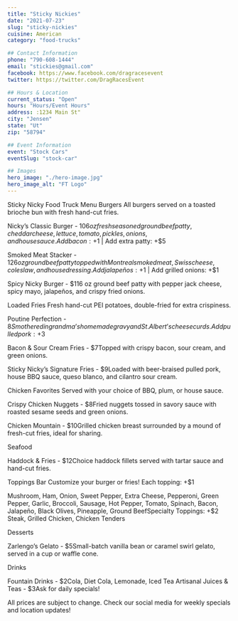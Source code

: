 ```yaml
---
title: "Sticky Nickies"
date: "2021-07-23"
slug: "sticky-nickies"
cuisine: American
category: "food-trucks"

## Contact Information
phone: "790-608-1444"
email: "stickies@gmail.com"
facebook: https://www.facebook.com/dragracesevent
twitter: https://twitter.com/DragRacesEvent

## Hours & Location
current_status: "Open"
hours: "Hours/Event Hours"
address: :1234 Main St"
city: "Jensen"
state: "Ut"
zip: "58794"

## Event Information
event: "Stock Cars"
eventSlug: "stock-car"

## Images
hero_image: "./hero-image.jpg"
hero_image_alt: "FT Logo"
---
```


Sticky Nicky Food Truck Menu
Burgers
All burgers served on a toasted brioche bun with fresh hand-cut fries.

Nicky’s Classic Burger - $106 oz fresh seasoned ground beef patty, cheddar cheese, lettuce, tomato, pickles, onions, and house sauce.Add bacon: +$1 | Add extra patty: +$5

Smoked Meat Stacker - $126 oz ground beef patty topped with Montreal smoked meat, Swiss cheese, coleslaw, and house dressing.Add jalapeños: +$1 | Add grilled onions: +$1

Spicy Nicky Burger - $116 oz ground beef patty with pepper jack cheese, spicy mayo, jalapeños, and crispy fried onions.


Loaded Fries
Fresh hand-cut PEI potatoes, double-fried for extra crispiness.

Poutine Perfection - $8Smothered in grandma’s homemade gravy and St. Albert’s cheese curds.Add pulled pork: +$3

Bacon & Sour Cream Fries - $7Topped with crispy bacon, sour cream, and green onions.

Sticky Nicky’s Signature Fries - $9Loaded with beer-braised pulled pork, house BBQ sauce, queso blanco, and cilantro sour cream.


Chicken Favorites
Served with your choice of BBQ, plum, or house sauce.

Crispy Chicken Nuggets - $8Fried nuggets tossed in savory sauce with roasted sesame seeds and green onions.

Chicken Mountain - $10Grilled chicken breast surrounded by a mound of fresh-cut fries, ideal for sharing.


Seafood

Haddock & Fries - $12Choice haddock fillets served with tartar sauce and hand-cut fries.

Toppings Bar
Customize your burger or fries! Each topping: +$1

Mushroom, Ham, Onion, Sweet Pepper, Extra Cheese, Pepperoni, Green Pepper, Garlic, Broccoli, Sausage, Hot Pepper, Tomato, Spinach, Bacon, Jalapeño, Black Olives, Pineapple, Ground BeefSpecialty Toppings: +$2
Steak, Grilled Chicken, Chicken Tenders

Desserts

Zarlengo’s Gelato - $5Small-batch vanilla bean or caramel swirl gelato, served in a cup or waffle cone.

Drinks

Fountain Drinks - $2Cola, Diet Cola, Lemonade, Iced Tea
Artisanal Juices & Teas - $3Ask for daily specials!

All prices are subject to change. Check our social media for weekly specials and location updates!

